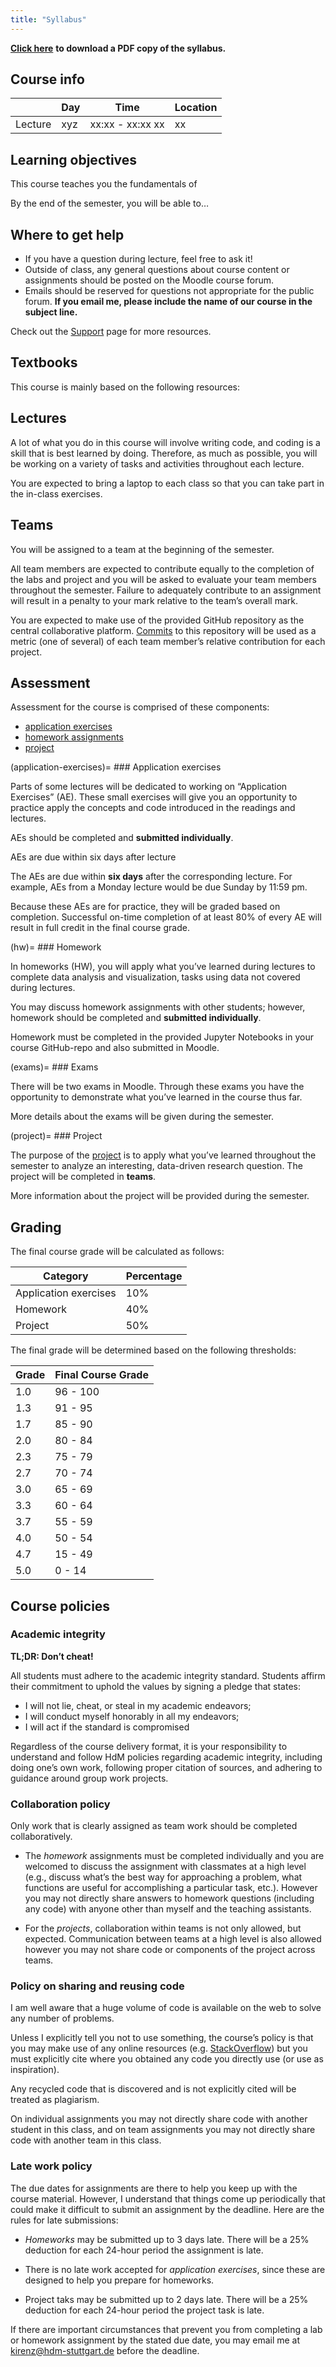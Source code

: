 ```yaml
---
title: "Syllabus"
---
```


::: {.content-visible when-format="html"}
[**Click here**](syllabus.pdf) **to download a PDF copy of the syllabus.**
:::


## Course info

|           | Day       | Time              | Location |
|-----------|-----------|-------------------|----------|
| Lecture   | xyz    | xx:xx  - xx:xx xx |  xx  |



## Learning objectives

This course teaches you the fundamentals of 

By the end of the semester, you will be able to...




## Where to get help

- If you have a question during lecture, feel free to ask it! 
- Outside of class, any general questions about course content or assignments should be posted on the Moodle course forum.
- Emails should be reserved for questions not appropriate for the public forum. **If you email me, please include the name of our course in the subject line.** 

Check out the [Support](course-support.qmd) page for more resources.

## Textbooks

This course is mainly based on the following resources:



## Lectures

A lot of what you do in this course will involve writing code, and coding is a skill that is best learned by doing.
Therefore, as much as possible, you will be working on a variety of tasks and activities throughout each lecture.

You are expected to bring a laptop to each class so that you can take part in the in-class exercises.


## Teams

You will be assigned to a team at the beginning of the semester.

All team members are expected to contribute equally to the completion of the labs and project and you will be asked to evaluate your team members throughout the semester.
Failure to adequately contribute to an assignment will result in a penalty to your mark relative to the team's overall mark.

You are expected to make use of the provided GitHub repository as the central collaborative platform. [Commits](https://github.com/git-guides/git-commit) to this repository will be used as a metric (one of several) of each team member's relative contribution for each project.

## Assessment

Assessment for the course is comprised of these components: 

- [application exercises](application-exercises)
- [homework assignments](hw) 
- [project](project)

(application-exercises)=
### Application exercises

Parts of some lectures will be dedicated to working on "Application Exercises" (AE). These small exercises will give you an opportunity to practice apply the concepts and code introduced in the readings and lectures. 

AEs should be completed and **submitted individually**.

:::{Note}
AEs are due within six days after lecture
:::

The AEs are due within **six days** after the corresponding lecture. For example, AEs from a Monday lecture would be due Sunday by 11:59 pm.

Because these AEs are for practice, they will be graded based on completion. Successful on-time completion of at least 80% of every AE will result in full credit in the final course grade. 

(hw)=
### Homework

In homeworks (HW), you will apply what you've learned during lectures to complete data analysis and visualization‚ tasks using data not covered during lectures.

You may discuss homework assignments with other students; however, homework should be completed and **submitted individually**.

Homework must be completed in the provided Jupyter Notebooks in your course GitHub-repo and also submitted in Moodle.



(exams)=
### Exams

There will be two exams in Moodle.
Through these exams you have the opportunity to demonstrate what you've learned in the course thus far.


More details about the exams will be given during the semester.


(project)=
### Project

The purpose of the [project](project-description.qmd) is to apply what you've learned throughout the semester to analyze an interesting, data-driven research question. The project will be completed in **teams**.

More information about the project will be provided during the semester.

## Grading

The final course grade will be calculated as follows:

| Category              | Percentage      |
|-----------------------|-----------------|
| Application exercises | 10%             |
| Homework              | 40%             |
| Project               | 50%             |


The final grade will be determined based on the following thresholds:

|  Grade       | Final Course Grade |
|--------------|--------------------|
| 1.0           | 96 - 100          |
| 1.3           | 91 - 95           |
| 1.7           | 85 - 90           |
| 2.0           | 80 - 84           |
| 2.3           | 75 - 79           |
| 2.7           | 70 - 74           |
| 3.0           | 65 - 69           |
| 3.3           | 60 - 64           |
| 3.7           | 55 - 59           |
| 4.0            | 50 - 54          |
| 4.7           | 15 - 49           |
| 5.0            | 0 - 14           |



## Course policies

### Academic integrity

**TL;DR: Don't cheat!**

All students must adhere to the academic integrity standard. Students affirm their commitment to uphold the values by signing a pledge that states:

-   I will not lie, cheat, or steal in my academic endeavors;
-   I will conduct myself honorably in all my endeavors;
-   I will act if the standard is compromised

Regardless of the course delivery format, it is your responsibility to understand and follow HdM policies regarding academic integrity, including doing one's own work, following proper citation of sources, and adhering to guidance around group work projects.


### Collaboration policy

Only work that is clearly assigned as team work should be completed collaboratively.

-   The *homework* assignments must be completed individually and you are welcomed to discuss the assignment with classmates at a high level (e.g., discuss what's the best way for approaching a problem, what functions are useful for accomplishing a particular task, etc.). However you may not directly share answers to homework questions (including any code) with anyone other than myself and the teaching assistants.

-   For the *projects*, collaboration within teams is not only allowed, but expected. Communication between teams at a high level is also allowed however you may not share code or components of the project across teams.


### Policy on sharing and reusing code

I am well aware that a huge volume of code is available on the web to solve any number of problems.

Unless I explicitly tell you not to use something, the course's policy is that you may make use of any online resources (e.g. [StackOverflow](https://stackoverflow.com/)) but you must explicitly cite where you obtained any code you directly use (or use as inspiration).

Any recycled code that is discovered and is not explicitly cited will be treated as plagiarism.

On individual assignments you may not directly share code with another student in this class, and on team assignments you may not directly share code with another team in this class.

### Late work policy

The due dates for assignments are there to help you keep up with the course material. However, I understand that things come up periodically that could make it difficult to submit an assignment by the deadline. Here are the rules for late submissions:

-   *Homeworks* may be submitted up to 3 days late.
    There will be a 25% deduction for each 24-hour period the assignment is late.

-   There is no late work accepted for *application exercises*, since these are designed to help you prepare for homeworks.

-   Project taks may be submitted up to 2 days late. There will be a 25% deduction for each 24-hour period the project task is late.

If there are important circumstances that prevent you from completing a lab or homework assignment by the stated due date, you may email me at [kirenz@hdm-stuttgart.de](mailto:kirenz@hdm-stuttgart.de) before the deadline.